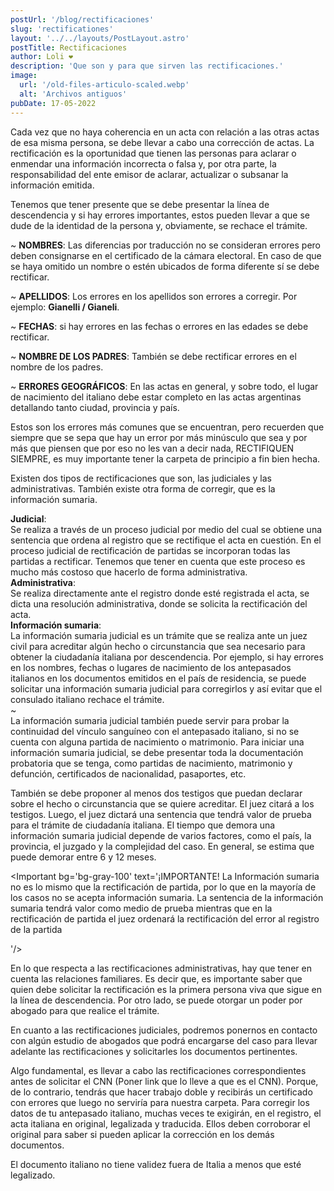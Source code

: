 ```yaml
---
postUrl: '/blog/rectificaciones'
slug: 'rectificationes'
layout: '../../layouts/PostLayout.astro'
postTitle: Rectificaciones
author: Loli ❤️
description: 'Que son y para que sirven las rectificaciones.'
image:
  url: '/old-files-articulo-scaled.webp'
  alt: 'Archivos antiguos'
pubDate: 17-05-2022
---
```



<BlogTitle text="¿Qué son las rectificaciones?" />

Cada vez que no haya coherencia en un acta con relación a las otras actas de esa misma persona, se debe llevar a cabo una corrección de actas. La rectificación es la oportunidad que tienen las personas para aclarar o enmendar una información incorrecta o falsa y, por otra parte, la responsabilidad del ente emisor de aclarar, actualizar o subsanar la información emitida.

Tenemos que tener presente que se debe presentar la línea de descendencia y si hay errores importantes, estos pueden llevar a que se dude de la identidad de la persona y, obviamente, se rechace el trámite.

<BlogTitle text="Cuándo rectificar:" />

~ **NOMBRES**: Las diferencias por traducción no se consideran errores pero deben consignarse en el certificado de la cámara electoral. En caso de que se haya omitido un nombre o estén ubicados de forma diferente sí se debe rectificar.

~ **APELLIDOS**: Los errores en los apellidos son errores a corregir. Por ejemplo: **Gianelli / Gianeli**.

~ **FECHAS**: si hay errores en las fechas o errores en las edades se debe rectificar.

~ **NOMBRE DE LOS PADRES**: También se debe rectificar errores en el nombre de los padres.

~ **ERRORES GEOGRÁFICOS**: En las actas en general, y sobre todo, el lugar de nacimiento del italiano debe estar completo en las actas argentinas detallando tanto ciudad, provincia y país.

Estos son los errores más comunes que se encuentran, pero recuerden que siempre que se sepa que hay un error por más minúsculo que sea y por más que piensen que por eso no les van a decir nada, RECTIFIQUEN SIEMPRE, es muy importante tener la carpeta de principio a fin bien hecha.

<BlogTitle text="¿Qué tipo de rectificaciones existen?" />

Existen dos tipos de rectificaciones que son, las judiciales y las administrativas. También existe otra forma de corregir, que es la información sumaria.

**Judicial**:  
Se realiza a través de un proceso judicial por medio del cual se obtiene una sentencia que ordena al registro que se rectifique el acta en cuestión. En el proceso judicial de rectificación de partidas se incorporan todas las partidas a rectificar. Tenemos que tener en cuenta que este proceso es mucho más costoso que hacerlo de forma administrativa.  
**Administrativa**:  
Se realiza directamente ante el registro donde esté registrada el acta, se dicta una resolución administrativa, donde se solicita la rectificación del acta.  
**Información sumaria**:  
La información sumaria judicial es un trámite que se realiza ante un juez civil para acreditar algún hecho o circunstancia que sea necesario para obtener la ciudadanía italiana por descendencia. Por ejemplo, si hay errores en los nombres, fechas o lugares de nacimiento de los antepasados italianos en los documentos emitidos en el país de residencia, se puede solicitar una información sumaria judicial para corregirlos y así evitar que el consulado italiano rechace el trámite.  
~  
La información sumaria judicial también puede servir para probar la continuidad del vínculo sanguíneo con el antepasado italiano, si no se cuenta con alguna partida de nacimiento o matrimonio. Para iniciar una información sumaria judicial, se debe presentar toda la documentación probatoria que se tenga, como partidas de nacimiento, matrimonio y defunción, certificados de nacionalidad, pasaportes, etc.

También se debe proponer al menos dos testigos que puedan declarar sobre el hecho o circunstancia que se quiere acreditar. El juez citará a los testigos. Luego, el juez dictará una sentencia que tendrá valor de prueba para el trámite de ciudadanía italiana. El tiempo que demora una información sumaria judicial depende de varios factores, como el país, la provincia, el juzgado y la complejidad del caso. En general, se estima que puede demorar entre 6 y 12 meses.

<Important bg='bg-gray-100' text='¡IMPORTANTE! La Información sumaria no es lo mismo que la rectificación de partida, por lo que en la mayoría de los casos no se acepta información sumaria. La sentencia de la información sumaria tendrá valor como medio de prueba mientras que en la rectificación de partida el juez ordenará la rectificación del error al registro de la partida

'/>

<BlogTitle text="¿Quién puede solicitar la rectificación de actas?" />

En lo que respecta a las rectificaciones administrativas, hay que tener en cuenta las relaciones familiares. Es decir que, es importante saber que quien debe solicitar la rectificación es la primera persona viva que sigue en la línea de descendencia. Por otro lado, se puede otorgar un poder por abogado para que realice el trámite.

En cuanto a las rectificaciones judiciales, podremos ponernos en contacto con algún estudio de abogados que podrá encargarse del caso para llevar adelante las rectificaciones y solicitarles los documentos pertinentes.

<BlogTitle text="Aspectos esenciales" />

Algo fundamental, es llevar a cabo las rectificaciones correspondientes antes de solicitar el CNN (Poner link que lo lleve a que es el CNN). Porque, de lo contrario, tendrás que hacer trabajo doble y recibirás un certificado con errores que luego no serviría para nuestra carpeta. Para corregir los datos de tu antepasado italiano, muchas veces te exigirán, en el registro, el acta italiana en original, legalizada y traducida. Ellos deben corroborar el original para saber si pueden aplicar la corrección en los demás documentos.

El documento italiano no tiene validez fuera de Italia a menos que esté legalizado.
